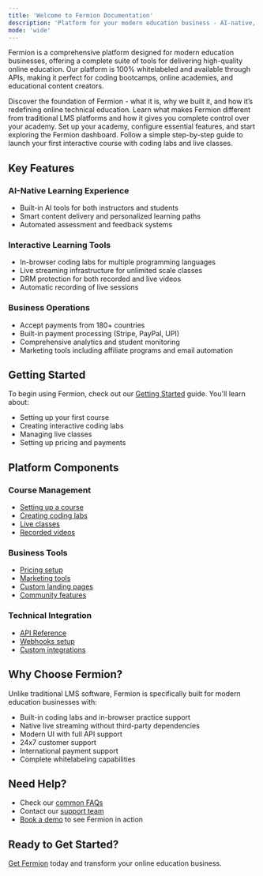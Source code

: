 ```yaml
---
title: 'Welcome to Fermion Documentation'
description: 'Platform for your modern education business - AI-native, hands-on learning, live classes, and more.'
mode: 'wide'
---
```


Fermion is a comprehensive platform designed for modern education businesses, offering a complete suite of tools for delivering high-quality online education. Our platform is 100% whitelabeled and available through APIs, making it perfect for coding bootcamps, online academies, and educational content creators.

<Columns cols={2}>

  <Card title="What is Fermion?" href="/getting-started/what-is-fermion" icon="Codepen" >
    Discover the foundation of Fermion - what it is, why we built it, and how it’s redefining online technical education.
  </Card>

  <Card title="How Fermion Stands Apart" href="/getting-started/fermion-vs-other-platforms" icon="Lamp">
    Learn what makes Fermion different from traditional LMS platforms and how it gives you complete control over your academy.
  </Card>

  <Card title="Getting Started with Fermion" href="/onboarding/account-setup" icon="Play">
    Set up your academy, configure essential features, and start exploring the Fermion dashboard.
  </Card>

  <Card title="Create Your First Course" href="/setting-up-course/prerequisites" icon="Book">
    Follow a simple step-by-step guide to launch your first interactive course with coding labs and live classes.
  </Card>

</Columns>

## Key Features

### AI-Native Learning Experience

-   Built-in AI tools for both instructors and students
-   Smart content delivery and personalized learning paths
-   Automated assessment and feedback systems

### Interactive Learning Tools

-   In-browser coding labs for multiple programming languages
-   Live streaming infrastructure for unlimited scale classes
-   DRM protection for both recorded and live videos
-   Automatic recording of live sessions

### Business Operations

-   Accept payments from 180+ countries
-   Built-in payment processing (Stripe, PayPal, UPI)
-   Comprehensive analytics and student monitoring
-   Marketing tools including affiliate programs and email automation

## Getting Started

To begin using Fermion, check out our [Getting Started](/onboarding/account-setup) guide. You'll learn about:

-   Setting up your first course
-   Creating interactive coding labs
-   Managing live classes
-   Setting up pricing and payments

## Platform Components

### Course Management

-   [Setting up a course](/setting-up-course/prerequisites)
-   [Creating coding labs](/creating-coding-labs/what-are-coding-labs)
-   [Live classes](/live-classes/what-are-live-classes)
-   [Recorded videos](/recorded-videos/introduction)

### Business Tools

-   [Pricing setup](/setup-pricing/fixed-pricing-plan)
-   [Marketing tools](/marketing-tools/affiliate-marketing)
-   [Custom landing pages](/custom-landing-pages/introduction)
-   [Community features](/community/what-are-communities)

### Technical Integration

-   [API Reference](/api-reference)
-   [Webhooks setup](/webhooks/what-is-webhook)
-   [Custom integrations](/custom-landing-pages/using-source-code)

## Why Choose Fermion?

Unlike traditional LMS software, Fermion is specifically built for modern education businesses with:

-   Built-in coding labs and in-browser practice support
-   Native live streaming without third-party dependencies
-   Modern UI with full API support
-   24x7 customer support
-   International payment support
-   Complete whitelabeling capabilities

## Need Help?

-   Check our [common FAQs](/onboarding/common-faqs)
-   Contact our [support team](/onboarding/support-strategy)
-   [Book a demo](https://fermion.app) to see Fermion in action

## Ready to Get Started?

[Get Fermion](https://fermion.app/pricing) today and transform your online education business.
